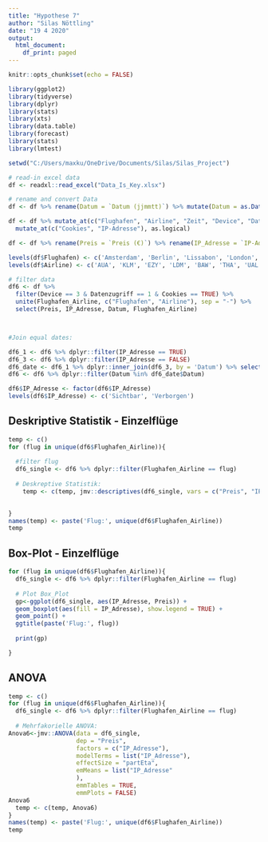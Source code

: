 ```yaml
---
title: "Hypothese 7"
author: "Silas Nöttling"
date: "19 4 2020"
output:
  html_document:
    df_print: paged
---
```


```r
knitr::opts_chunk$set(echo = FALSE)
```

```r
library(ggplot2)
library(tidyverse)
library(dplyr)
library(stats)
library(xts)
library(data.table)
library(forecast)
library(stats)
library(lmtest)
```

```r
setwd("C:/Users/maxku/OneDrive/Documents/Silas/Silas_Project")
```

```r
# read-in excel data
df <- readxl::read_excel("Data_Is_Key.xlsx")
```

```r
# rename and convert Data
df <- df %>% rename(Datum = `Datum (jjmmtt)`) %>% mutate(Datum = as.Date(Datum, format = "%y%m%d"))

df <- df %>% mutate_at(c("Flughafen", "Airline", "Zeit", "Device", "Datenzugriff"), as.factor) %>% 
  mutate_at(c("Cookies", "IP-Adresse"), as.logical)

df <- df %>% rename(Preis = `Preis (€)`) %>% rename(IP_Adresse = `IP-Adresse`)

levels(df$Flughafen) <- c('Amsterdam', 'Berlin', 'Lissabon', 'London', 'Bangkok', 'New York', 'Tokio')
levels(df$Airline) <- c('AUA', 'KLM', 'EZY', 'LDM', 'BAW', 'THA', 'UAL', 'ANA')
```

````r
# filter data
df6 <- df %>% 
  filter(Device == 3 & Datenzugriff == 1 & Cookies == TRUE) %>% 
  unite(Flughafen_Airline, c("Flughafen", "Airline"), sep = "-") %>% 
  select(Preis, IP_Adresse, Datum, Flughafen_Airline)



#Join equal dates:

df6_1 <- df6 %>% dplyr::filter(IP_Adresse == TRUE)
df6_3 <- df6 %>% dplyr::filter(IP_Adresse == FALSE)
df6_date <- df6_1 %>% dplyr::inner_join(df6_3, by = 'Datum') %>% select(Datum) %>% unique()
df6 <- df6 %>% dplyr::filter(Datum %in% df6_date$Datum)

df6$IP_Adresse <- factor(df6$IP_Adresse)
levels(df6$IP_Adresse) <- c('Sichtbar', 'Verborgen')
````

## Deskriptive Statistik - Einzelflüge
````r
temp <- c()
for (flug in unique(df6$Flughafen_Airline)){
  
  #filter flug
  df6_single <- df6 %>% dplyr::filter(Flughafen_Airline == flug)
  
  # Deskreptive Statistik:
    temp <- c(temp, jmv::descriptives(df6_single, vars = c("Preis", "IP_Adresse"), sd = TRUE, missing = TRUE, freq = FALSE))

  
}
names(temp) <- paste('Flug:', unique(df6$Flughafen_Airline))
temp
````

## Box-Plot - Einzelflüge
````r

for (flug in unique(df6$Flughafen_Airline)){
  df6_single <- df6 %>% dplyr::filter(Flughafen_Airline == flug)
  
  # Plot Box_Plot
  gp<-ggplot(df6_single, aes(IP_Adresse, Preis)) +
  geom_boxplot(aes(fill = IP_Adresse), show.legend = TRUE) +
  geom_point() +
  ggtitle(paste('Flug:', flug))
  
  print(gp)

}

````


## ANOVA
````r
temp <- c()
for (flug in unique(df6$Flughafen_Airline)){
  df6_single <- df6 %>% dplyr::filter(Flughafen_Airline == flug)
  
  # Mehrfakorielle ANOVA:
Anova6<-jmv::ANOVA(data = df6_single, 
                   dep = "Preis",
                   factors = c("IP_Adresse"),
                   modelTerms = list("IP_Adresse"),
                   effectSize = "partEta",
                   emMeans = list("IP_Adresse"
                   ),
                   emmTables = TRUE,
                   emmPlots = FALSE)
Anova6
  temp <- c(temp, Anova6)
}
names(temp) <- paste('Flug:', unique(df6$Flughafen_Airline))
temp
````


